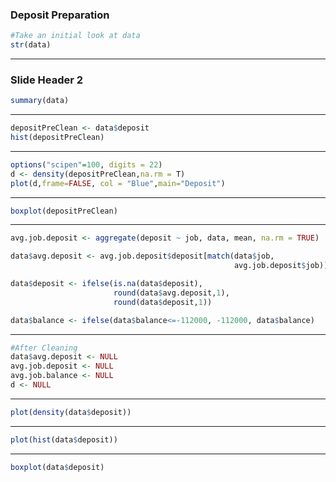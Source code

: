 ### Deposit Preparation

```r
#Take an initial look at data
str(data)

```

------------------------------------------------------------------------

### Slide Header 2

```r
summary(data)
```

------------------------------------------------------------------------

```r
depositPreClean <- data$deposit
hist(depositPreClean)
```

------------------------------------------------------------------------

```r
options("scipen"=100, digits = 22)
d <- density(depositPreClean,na.rm = T)
plot(d,frame=FALSE, col = "Blue",main="Deposit")

```

------------------------------------------------------------------------

```r
boxplot(depositPreClean)
```

------------------------------------------------------------------------

```r
avg.job.deposit <- aggregate(deposit ~ job, data, mean, na.rm = TRUE)

data$avg.deposit <- avg.job.deposit$deposit[match(data$job, 
                                                  avg.job.deposit$job)]

data$deposit <- ifelse(is.na(data$deposit), 
                       round(data$avg.deposit,1), 
                       round(data$deposit,1))

data$balance <- ifelse(data$balance<=-112000, -112000, data$balance)
```

------------------------------------------------------------------------

```r
#After Cleaning
data$avg.deposit <- NULL
avg.job.deposit <- NULL
avg.job.balance <- NULL
d <- NULL
```

------------------------------------------------------------------------

```r
plot(density(data$deposit))

```

------------------------------------------------------------------------

```r
plot(hist(data$deposit))
```

------------------------------------------------------------------------

```r
boxplot(data$deposit)

```
